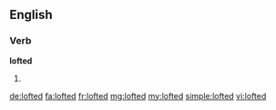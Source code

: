 ==English==

===Verb===
'''lofted'''

# {{en-past of|loft}}

[[de:lofted]]
[[fa:lofted]]
[[fr:lofted]]
[[mg:lofted]]
[[my:lofted]]
[[simple:lofted]]
[[vi:lofted]]